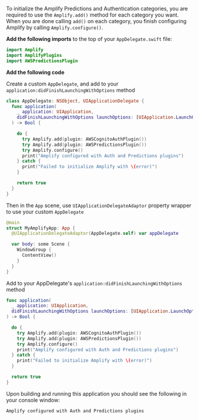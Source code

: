 To initialize the Amplify Predictions and Authentication categories, you are required to use the `Amplify.add()` method for each category you want.  When you are done calling `add()` on each category, you finish configuring Amplify by calling `Amplify.configure()`.

**Add the following imports** to the top of your `AppDelegate.swift` file:
```swift
import Amplify
import AmplifyPlugins
import AWSPredictionsPlugin
```

**Add the following code**

<BlockSwitcher>

<Block name="SwiftUI">

Create a custom `AppDelegate`, and add to your `application:didFinishLaunchingWithOptions` method
```swift
class AppDelegate: NSObject, UIApplicationDelegate {
  func application(
    _ application: UIApplication,
    didFinishLaunchingWithOptions launchOptions: [UIApplication.LaunchOptionsKey: Any]?
  ) -> Bool {

    do {
      try Amplify.add(plugin: AWSCognitoAuthPlugin())
      try Amplify.add(plugin: AWSPredictionsPlugin())
      try Amplify.configure()
      print("Amplify configured with Auth and Predictions plugins")
    } catch {
      print("Failed to initialize Amplify with \(error)")
    }

    return true
  }
}
```

Then in the `App` scene, use `UIApplicationDelegateAdaptor` property wrapper to use your custom `AppDelegate`
```swift
@main
struct MyAmplifyApp: App {
  @UIApplicationDelegateAdaptor(AppDelegate.self) var appDelegate

  var body: some Scene {
    WindowGroup {
      ContentView()
    }
  }
}
```

</Block>

<Block name="UIKit">

Add to your AppDelegate's `application:didFinishLaunchingWithOptions` method

```swift
func application(
  _ application: UIApplication,
  didFinishLaunchingWithOptions launchOptions: [UIApplication.LaunchOptionsKey: Any]?
) -> Bool {

  do {
    try Amplify.add(plugin: AWSCognitoAuthPlugin())
    try Amplify.add(plugin: AWSPredictionsPlugin())
    try Amplify.configure()
    print("Amplify configured with Auth and Predictions plugins")
  } catch {
    print("Failed to initialize Amplify with \(error)")
  }

  return true
}
```

</Block>

</BlockSwitcher>

Upon building and running this application you should see the following in your console window:

```bash
Amplify configured with Auth and Predictions plugins
```
